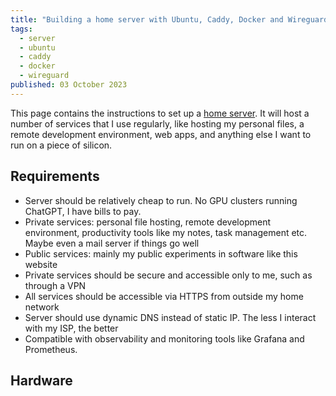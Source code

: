 ```yaml
---
title: "Building a home server with Ubuntu, Caddy, Docker and Wireguard"
tags:
  - server
  - ubuntu
  - caddy
  - docker
  - wireguard
published: 03 October 2023
---
```



This page contains the instructions to set up a [home server](https://surfshark.com/blog/home-server). It will host a number of services that I use regularly, like hosting my personal files, a remote development environment, web apps, and anything else I want to run on a piece of silicon.

## Requirements

- Server should be relatively cheap to run. No GPU clusters running ChatGPT, I have bills to pay.
- Private services: personal file hosting, remote development environment, productivity tools like my notes, task management etc. Maybe even a mail server if things go well
- Public services: mainly my public experiments in software like this website
- Private services should be secure and accessible only to me, such as through a VPN
- All services should be accessible via HTTPS from outside my home network
- Server should use dynamic DNS instead of static IP. The less I interact with my ISP, the better
- Compatible with observability and monitoring tools like Grafana and Prometheus.

## Hardware
